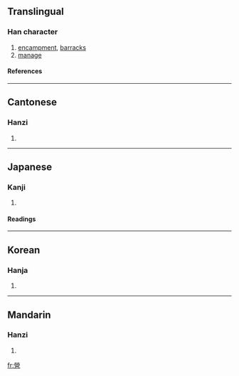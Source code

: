 {{see|营}}

==Translingual==
===Han character===
{{Han char|rn=86|rad=火|as=13|sn=17|four=9960<sub>6</sub>|canj=火火月口口 (FFBRR)}}
# [[encampment]], [[barracks]]
# [[manage]]
====References====
{{Han ref|kx=0684.170|dkj=19457|dj=1096.120|hdz=32237.050|uh=71DF|ud=29151|bh=C0E7|bd=49383}}

----
==Cantonese==
===Hanzi===
{{yue-hanzi|jyut=|y=ying4}}
# {{defn|Cantonese}}

----
==Japanese==
===Kanji===
{{ja-kanji|grade=|rs=火13}}
# {{defn|Japanese}} 
====Readings====
{{ja-readings|on=[[えい]] (ei)|kun=[[いとなむ]] (itonamu)}}

----
==Korean==
===Hanja===
{{ko-hanja|hangeul=[[영]], [[형]]|eumhun=|rv=yeong, hyeong|mr=yŏng, hyŏng|y=yeng, hyeng}}
# {{defn|Korean}}

----
==Mandarin==
===Hanzi===
{{cmn-hanzi|sim=营|pin=[[yíng]] (ying2)|wg=ying<sup>2</sup>}}
# {{defn|Mandarin}}

[[fr:營]]
